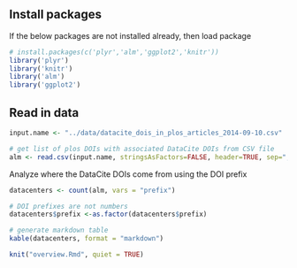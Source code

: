 ## Install packages 

If the below packages are not installed already, then load package

```r
# install.packages(c('plyr','alm','ggplot2','knitr'))
library('plyr')
library('knitr')
library('alm')
library('ggplot2')
```

## Read in data

```r
input.name <- "../data/datacite_dois_in_plos_articles_2014-09-10.csv"

# get list of plos DOIs with associated DataCite DOIs from CSV file
alm <- read.csv(input.name, stringsAsFactors=FALSE, header=TRUE, sep=",")
```

Analyze where the DataCite DOIs come from using the DOI prefix
```r
datacenters <- count(alm, vars = "prefix")

# DOI prefixes are not numbers
datacenters$prefix <-as.factor(datacenters$prefix)

# generate markdown table
kable(datacenters, format = "markdown")
```

```r
knit("overview.Rmd", quiet = TRUE)
```


